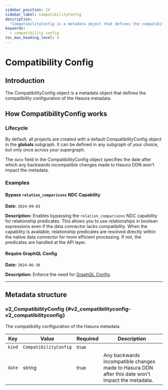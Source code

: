 ```yaml
---
sidebar_position: 14
sidebar_label: CompatibilityConfig
description:
  "CompatibilityConfig is a metadata object that defines the compatibility configuration of the Hasura metadata."
keywords:
  - compatibility config
toc_max_heading_level: 4
---
```


# Compatibility Config

## Introduction

The CompatibilityConfig object is a metadata object that defines the compatibility configuration of the Hasura metadata.

## How CompatibilityConfig works

### Lifecycle

By default, all projects are created with a default CompatibilityConfig object in the **globals** subgraph. It can be
defined in any subgraph of your choice, but only once across your supergraph.

The `date` field in the CompatibilityConfig object specifies the date after which any backwards incompatible changes
made to Hasura DDN won't impact the metadata.

### Examples

#### Bypass `relation_comparisons` NDC Capability

**Date:** `2024-09-03`

**Description:** Enables bypassing the `relation_comparisons` NDC capability for relationship predicates. This allows
you to use relationships in boolean expressions even if the data connector lacks compatibility. When the capability is
available, relationship predicates are resolved directly within the native data connector for more efficient processing.
If not, the predicates are handled at the API layer.

#### Require GraphQL Config

**Date:** `2024-06-30`

**Description:** Enforce the need for [GraphQL Config](supergraph-modeling/graphql-config.mdx).

---

## Metadata structure

### v2_CompatibilityConfig {#v2_compatibilityconfig-v2_compatibilityconfig}

The compatibility configuration of the Hasura metadata.

| Key    | Value                 | Required | Description                                                                                      |
| ------ | --------------------- | -------- | ------------------------------------------------------------------------------------------------ |
| `kind` | `CompatibilityConfig` | true     |                                                                                                  |
| `date` | string                | true     | Any backwards incompatible changes made to Hasura DDN after this date won't impact the metadata. |
